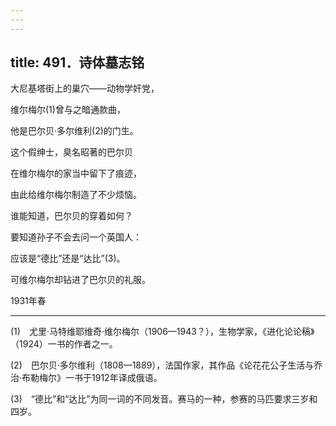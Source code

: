 ```yaml
---
---
---
```

title: 491．诗体墓志铭
---




大尼基塔街上的巢穴——动物学奸党，

维尔梅尔(1)曾与之暗通款曲，

他是巴尔贝·多尔维利(2)的门生。

这个假绅士，臭名昭著的巴尔贝

在维尔梅尔的家当中留下了痕迹，

由此给维尔梅尔制造了不少烦恼。

谁能知道，巴尔贝的穿着如何？

要知道孙子不会去问一个英国人：

应该是“德比”还是“达比”(3)。

可维尔梅尔却钻进了巴尔贝的礼服。

1931年春



* * *



(1)　尤里·马特维耶维奇·维尔梅尔（1906—1943？），生物学家，《进化论论稿》（1924）一书的作者之一。

(2)　巴尔贝·多尔维利（1808—1889），法国作家，其作品《论花花公子生活与乔治·布勒梅尔》一书于1912年译成俄语。

(3)　“德比”和“达比”为同一词的不同发音。赛马的一种，参赛的马匹要求三岁和四岁。